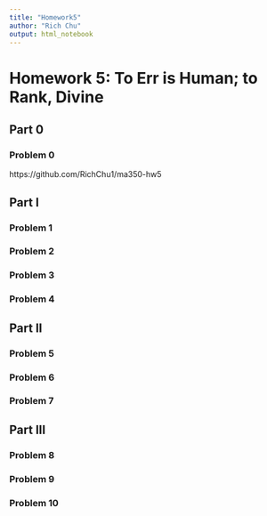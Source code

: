 ```yaml
---
title: "Homework5"
author: "Rich Chu"
output: html_notebook
---
```


# Homework 5: To Err is Human; to Rank, Divine

## Part 0

### Problem 0

https://github.com/RichChu1/ma350-hw5

## Part I

### Problem 1



### Problem 2



### Problem 3



### Problem 4


## Part II

### Problem 5



### Problem 6



### Problem 7



## Part III

### Problem 8



### Problem 9



### Problem 10




